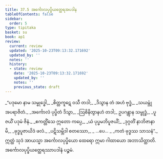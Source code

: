 ```yaml
---
title: 37.5 အင်္ကောလပုပ္ဖိယတ္ထေရအပဒါန
tableOfContents: false
sidebar:
  order: 5
type: tipitaka
basket: su
book: ap1
review:
  current: review
  updated: '2025-10-23T09:13:32.171692'
  updated_by: ''
  notes: ''
  history:
  - state: review
    date: '2025-10-23T09:13:32.171692'
    updated_by: ''
    notes: ''
    previous_state: draft
---
```



<ReviewStatus review={frontmatter.review} showDetails={true} />

<HypothesisAnnotation frontmatter={frontmatter} />

<DynamicBreadcrumb />

<Division number="16" book="ap1" e="ch" v="20" p="331">

<Paragraph number="4056" type="verses" book="ap1">
_“ပဒုမော နာမ သမ္ဗုဒ္ဓေါ,_  
_စိတ္တကူဋေ ဝသီ တဒါ;_  
_ဒိသွာန တံ အဟံ ဗုဒ္ဓံ,_  
_သယမ္ဘုံ အပရာဇိတံ._  

</Paragraph>

</Division>
<Division number="17" book="ap1" e="ch" v="20" p="332">

<Paragraph number="4057" type="verses" book="ap1">
_အင်္ကောလံ ပုပ္ဖိတံ ဒိသွာ,_  
_ဩစိနိတွာနဟံ တဒါ;_  
ဥပဂန္တွာန သမ္ဗုဒ္ဓံ,_  
_ပူဇယိံ ပဒုမံ ဇိနံ._  

</Paragraph>

</Division>
<Division number="18" book="ap1" e="ch" v="20" p="332">

<Paragraph number="4058" type="verses" book="ap1">
_ဧကတ္တိံသေ ဣတော ကပ္ပေ,_  
_ယံ ပုပ္ဖမဘိပူဇယိံ;_  
_ဒုဂ္ဂတိံ နာဘိဇာနာမိ,_  
_ဗုဒ္ဓပူဇာယိဒံ ဖလံ._  

</Paragraph>

</Division>
<Division number="19" book="ap1" e="ch" v="20" p="332">

<Paragraph number="4059" type="verses" book="ap1">
_ပဋိသမ္ဘိဒါ စတဿော,_  
_ …ပေ… _  
_ကတံ ဗုဒ္ဓဿ သာသနံ”._  

</Paragraph>

<Paragraph number="4060" book="ap1">
ဣတ္ထံ သုဒံ အာယသ္မာ အင်္ကောလပုပ္ဖိယော ထေရော ဣမာ ဂါထာယော အဘာသိတ္ထာတိ.

</Paragraph>
</Division>

<Paragraph number="4061" type="center" book="ap1">
အင်္ကောလပုပ္ဖိယတ္ထေရဿာပဒါနံ ပဉ္စမံ.
</Paragraph>